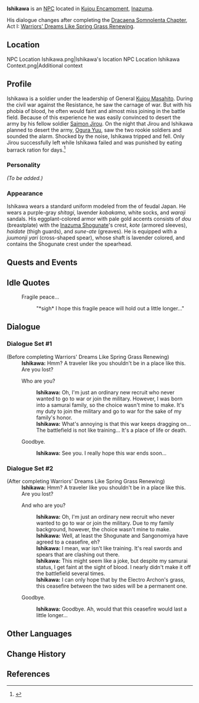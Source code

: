 {{Meta
<!-- REMOVE THIS TEMPLATE AFTER ADDING MISSING INFO -->
|missing_NPC_profile  = yes
}}
{{Character Infobox
|type             = NPC
|image            = NPC Ishikawa.png
|realname         = 
|region           = Inazuma
|affiliation      = Tenryou Commission
|title            = Shogunate Samurai
|voiceEN          = 
|voiceCN          = 
|voiceJP          = 
}}
'''Ishikawa''' {{Lang|ja=石川}} is an [[NPC]] located in [[Kujou Encampment]], [[Inazuma]].

His dialogue changes after completing the [[Dracaena Somnolenta Chapter]], Act I: [[Warriors' Dreams Like Spring Grass Renewing]].

==Location==
<gallery>
NPC Location Ishikawa.png|Ishikawa's location
NPC Location Ishikawa Context.png|Additional context
</gallery>

==Profile==
<!-- detailed story/lore information goes here -->
Ishikawa is a soldier under the leadership of General [[Kujou Masahito]]. During the civil war against the Resistance, he saw the carnage of war. But with his phobia of blood, he often would faint and almost miss joining in the battle field. Because of this experience he was easily convinced to desert the army by his fellow soldier [[Saimon Jirou]]. On the night that Jirou and Ishikawa planned to desert the army, [[Ogura Yuu]], saw the two rookie soldiers and sounded the alarm. Shocked by the noise, Ishikawa tripped and fell. Only Jirou successfully left while Ishikawa failed and was punished by eating barrack ration for days.<ref>{{Ref/HEO|Searching for Saimon Jirou}}</ref>

===Personality===
''(To be added.)''

===Appearance===
Ishikawa wears a standard uniform modeled from the {{Lang|''ashigaru''|ja=足軽}} of feudal Japan. He wears a purple-gray ''shitagi'', lavender ''kobakama'', white socks, and ''waraji'' sandals. His eggplant-colored armor with pale gold accents consists of ''dou'' (breastplate) with the [[Inazuma Shogunate]]'s crest, ''kote'' (armored sleeves), ''haidate'' (thigh guards), and ''sune-ate'' (greaves). He is equipped with a ''juumonji yari'' (cross-shaped spear), whose shaft is lavender colored, and contains the Shogunate crest under the spearhead.

==Quests and Events==
{{Quests and Events}}

==Idle Quotes==
{{Dialogue start}}
: {{DIcon|Idle}} Fragile peace...
:: {{A|VO Ishikawa 01.ogg}} "*sigh* I hope this fragile peace will hold out a little longer..."
{{Dialogue end}}

==Dialogue==
===Dialogue Set #1===
{{Dialogue start}}
;(Before completing Warriors' Dreams Like Spring Grass Renewing)
:'''Ishikawa:''' Hmm? A traveler like you shouldn't be in a place like this. Are you lost?
:{{DIcon}} Who are you?
::'''Ishikawa:''' Oh, I'm just an ordinary new recruit who never wanted to go to war or join the military. However, I was born into a samurai family, so the choice wasn't mine to make. It's my duty to join the military and go to war for the sake of my family's honor.
::'''Ishikawa:''' What's annoying is that this war keeps dragging on... The battlefield is not like training... It's a place of life or death.
:{{DIcon}} Goodbye.
::'''Ishikawa:''' See you. I really hope this war ends soon...
{{Dialogue end}}

===Dialogue Set #2===
{{Dialogue start}}
;(After completing Warriors' Dreams Like Spring Grass Renewing)
:'''Ishikawa:''' Hmm? A traveler like you shouldn't be in a place like this. Are you lost?
:{{DIcon}} And who are you?
::'''Ishikawa:''' Oh, I'm just an ordinary new recruit who never wanted to go to war or join the military. Due to my family background, however, the choice wasn't mine to make.
::'''Ishikawa:''' Well, at least the Shogunate and Sangonomiya have agreed to a ceasefire, eh?
::'''Ishikawa:''' I mean, war isn't like training. It's real swords and spears that are clashing out there.
::'''Ishikawa:''' This might seem like a joke, but despite my samurai status, I get faint at the sight of blood. I nearly didn't make it off the battlefield several times.
::'''Ishikawa:''' I can only hope that by the Electro Archon's grass, this ceasefire between the two sides will be a permanent one.
:{{DIcon}} Goodbye.
::'''Ishikawa:''' Goodbye. Ah, would that this ceasefire would last a little longer...
{{Dialogue end}}

==Other Languages==
{{Other Languages
|default_hidden = 1
|en      = Ishikawa
|zhs     = 石川
|zhs_rm  = Shíchuān
|zht     = 石川
|zht_rm  = Shíchuān
|ja      = 石川
|ja_rm   = Ishikawa
|ko      = 이시카와
|ko_rm   = Isikawa
|es      = Ishikawa
|fr      = Ishikawa
|ru      = Исикава
|th      = Ishikawa
|vi      = Ishikawa
|de      = Ishikawa
|id      = Ishikawa
|pt      = Ishikawa
|tr      = Ishikawa
|it      = Ishikawa
}}

==Change History==
{{Change History|2.0}}

==References==
{{Reflist}}